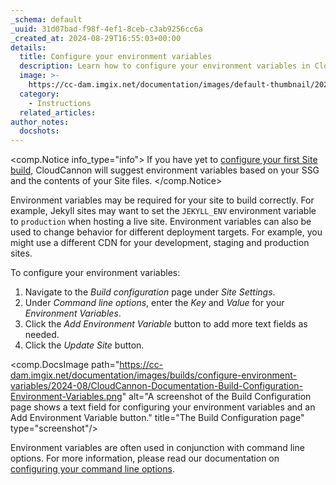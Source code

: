```yaml
---
_schema: default
_uuid: 31d07bad-f98f-4ef1-8ceb-c3ab9256cc6a
_created_at: 2024-08-29T16:55:03+00:00
details:
  title: Configure your environment variables
  description: Learn how to configure your environment variables in CloudCannon.
  image: >-
    https://cc-dam.imgix.net/documentation/images/default-thumbnail/2023-Q4/CloudCannon-Documentation-Thumbnail.png
  category:
    - Instructions
  related_articles:
author_notes:
  docshots:
---
```


<comp.Notice info_type="info">
  If you have yet to [configure your first Site build](/documentation/articles/configure-your-first-build/), CloudCannon will suggest environment variables based on your SSG and the contents of your Site files.
</comp.Notice>

Environment variables may be required for your site to build correctly. For example, Jekyll sites may want to set the `JEKYLL_ENV` environment variable to `production` when hosting a live site.
Environment variables can also be used to change behavior for different deployment targets. For example, you might use a different CDN for your development, staging and production sites.

To configure your environment variables:

1. Navigate to the *Build configuration* page under *Site Settings*.
2. Under *Command line options*, enter the *Key* and *Value* for your *Environment Variables*.
3. Click the *Add Environment Variable* button to add more text fields as needed.
4. Click the *Update Site* button.

<comp.DocsImage path="https://cc-dam.imgix.net/documentation/images/builds/configure-environment-variables/2024-08/CloudCannon-Documentation-Build-Configuration-Environment-Variables.png" alt="A screenshot of the Build Configuration page shows a text field for configuring your environment variables and an Add Environment Variable button." title="The Build Configuration page" type="screenshot"/>

Environment variables are often used in conjunction with command line options. For more information, please read our documentation on [configuring your command line options](/documentation/articles/configure-your-command-line-options/).
